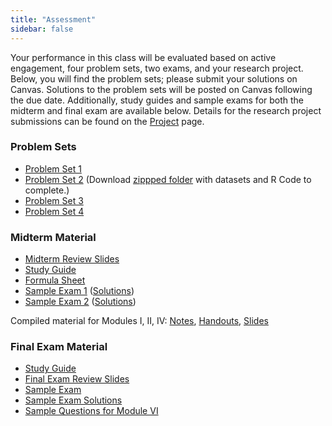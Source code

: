 ```yaml
---
title: "Assessment"
sidebar: false
---
```


Your performance in this class will be evaluated based on active engagement, four problem sets, two exams, and your research project. Below, you will find the problem sets; please submit your solutions on Canvas. Solutions to the problem sets will be posted on Canvas following the due date. Additionally, study guides and sample exams for both the midterm and final exam are available below. 
Details for the research project submissions can be found on the [Project](Research-Project/research-project.html) page.

### Problem Sets

- [Problem Set 1](Problem-Sets/PS1/PS1.pdf)
- [Problem Set 2](Problem-Sets/PS2/PS2_Raw/ps2.pdf) (Download [zippped folder](Problem-Sets/PS2/PS2.zip) with datasets and R Code to complete.)
- [Problem Set 3](Problem-Sets/PS3/PS3.pdf)
- [Problem Set 4](Problem-Sets/PS4/PS4.pdf)

### Midterm Material

- [Midterm Review Slides](Lectures/Midterm-Review/midterm_review.pdf)
- [Study Guide](Exams/Midterm/midterm_study_guide.pdf)
- [Formula Sheet](Exams/Midterm/midterm_formula_sheet.pdf)<br>
- [Sample Exam 1](Exams/Midterm/midterm_sample1.pdf) ([Solutions](Exams/Midterm/midterm_sample1_solutions.pdf))
- [Sample Exam 2](Exams/Midterm/midterm_sample2.pdf) ([Solutions](Exams/Midterm/midterm_sample2_solutions.pdf))

Compiled material for Modules I, II, IV: [Notes](Notes/Part1-Compiled-Notes.pdf), [Handouts](Lectures/Part1-Compiled-Handouts.pdf), [Slides](Lectures/Part1-Compiled-Slides.pdf)
<br>

### Final Exam Material

- [Study Guide](Exams/Final/final_study_guide.pdf)
- [Final Exam Review Slides](Lectures/Final-Review/final_review.pdf)
- [Sample Exam](Exams/Final/final_sample.pdf)
- [Sample Exam Solutions](Exams/Final/final_sample_solution.pdf)
- [Sample Questions for Module VI](Exams/Final/sample_questions_add_topics.pdf)

